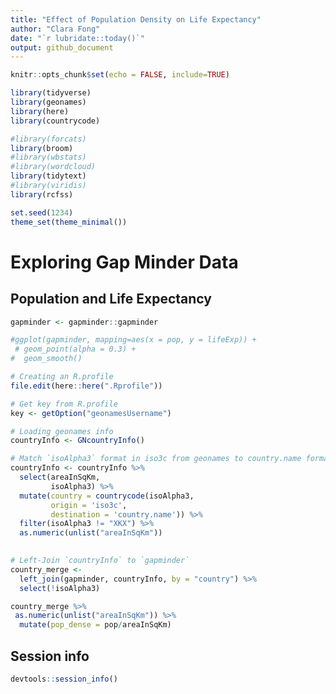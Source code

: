 ```yaml
---
title: "Effect of Population Density on Life Expectancy"
author: "Clara Fong"
date: "`r lubridate::today()`"
output: github_document
---
```


```r
knitr::opts_chunk$set(echo = FALSE, include=TRUE)

library(tidyverse)
library(geonames)
library(here)
library(countrycode)

#library(forcats)
library(broom)
#library(wbstats)
#library(wordcloud)
library(tidytext)
#library(viridis)
library(rcfss)

set.seed(1234)
theme_set(theme_minimal())
```

# Exploring Gap Minder Data

## Population and Life Expectancy

```r
gapminder <- gapminder::gapminder 

#ggplot(gapminder, mapping=aes(x = pop, y = lifeExp)) +
 # geom_point(alpha = 0.3) +
#  geom_smooth()
```


```r
# Creating an R.profile
file.edit(here::here(".Rprofile"))

# Get key from R.profile
key <- getOption("geonamesUsername")
```


```r
# Loading geonames info
countryInfo <- GNcountryInfo()
```


```r

# Match `isoAlpha3` format in iso3c from geonames to country.name format in gapminder
countryInfo <- countryInfo %>% 
  select(areaInSqKm, 
         isoAlpha3) %>% 
  mutate(country = countrycode(isoAlpha3, 
         origin = 'iso3c', 
         destination = 'country.name')) %>% 
  filter(isoAlpha3 != "XKX") %>% 
  as.numeric(unlist("areaInSqKm"))
  

# Left-Join `countryInfo` to `gapminder`
country_merge <- 
  left_join(gapminder, countryInfo, by = "country") %>% 
  select(!isoAlpha3) 

country_merge %>% 
 as.numeric(unlist("areaInSqKm")) %>% 
  mutate(pop_dense = pop/areaInSqKm)
```






## Session info

```r
devtools::session_info()
```
